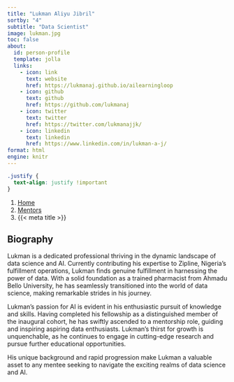 ```yaml
---
title: "Lukman Aliyu Jibril"
sortby: "4"
subtitle: "Data Scientist"
image: lukman.jpg
toc: false
about:
  id: person-profile
  template: jolla
  links:
    - icon: link
      text: website
      href: https://lukmanaj.github.io/ailearningloop
    - icon: github
      text: github
      href: https://github.com/lukmanaj
    - icon: twitter
      text: twitter
      href: https://twitter.com/lukmanajjk/
    - icon: linkedin
      text: linkedin
      href: https://www.linkedin.com/in/lukman-a-j/
format: html
engine: knitr
---
```

```css
.justify {
  text-align: justify !important
}
```

```{=html}
<nav aria-label="breadcrumb">
  <ol class="breadcrumb">
    <li class="breadcrumb-item"><a href="../../index.html">Home</a></li>
    <li class="breadcrumb-item"><a href="../../mentors.html">Mentors</a></li>
    <li class="breadcrumb-item active" aria-current="page">{{< meta title >}}</li>
  </ol>
</nav>
```

:::{#person-profile}
:::

::: {.justify}

## Biography
Lukman is a dedicated professional thriving in the dynamic landscape of data science and AI. Currently contributing his expertise to Zipline, Nigeria's fulfillment operations, Lukman finds genuine fulfillment in harnessing the power of data. With a solid foundation as a trained pharmacist from Ahmadu Bello University, he has seamlessly transitioned into the world of data science, making remarkable strides in his journey.

Lukman's passion for AI is evident in his enthusiastic pursuit of knowledge and skills. Having completed his fellowship as a distinguished member of the inaugural cohort, he has swiftly ascended to a mentorship role, guiding and inspiring aspiring data enthusiasts. Lukman's thirst for growth is unquenchable, as he continues to engage in cutting-edge research and pursue further educational opportunities.

His unique background and rapid progression make Lukman a valuable asset to any mentee seeking to navigate the exciting realms of data science and AI.
:::
